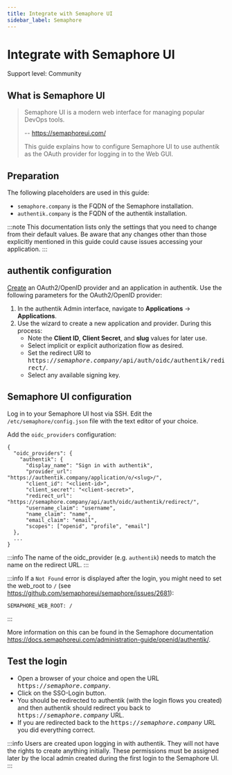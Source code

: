 ```yaml
---
title: Integrate with Semaphore UI
sidebar_label: Semaphore
---
```


# Integrate with Semaphore UI

<span class="badge badge--secondary">Support level: Community</span>

## What is Semaphore UI

> Semaphore UI is a modern web interface for managing popular DevOps tools.
>
> -- https://semaphoreui.com/
>
> This guide explains how to configure Semaphore UI to use authentik as the OAuth provider for logging in to the Web GUI.

## Preparation

The following placeholders are used in this guide:

- `semaphore.company` is the FQDN of the Semaphore installation.
- `authentik.company` is the FQDN of the authentik installation.

:::note
This documentation lists only the settings that you need to change from their default values. Be aware that any changes other than those explicitly mentioned in this guide could cause issues accessing your application.
:::

## authentik configuration

[Create](https://docs.goauthentik.io/docs/add-secure-apps/applications/manage_apps#add-new-applications) an OAuth2/OpenID provider and an application in authentik. Use the following parameters for the OAuth2/OpenID provider:

1. In the authentik Admin interface, navigate to **Applications** -> **Applications**.
2. Use the wizard to create a new application and provider. During this process:
    - Note the **Client ID**, **Client Secret**, and **slug** values for later use.
    - Select implicit or explicit authorization flow as desired.
    - Set the redirect URI to <kbd>https://<em>semaphore.company</em>/api/auth/oidc/authentik/redirect/</kbd>.
    - Select any available signing key.

## Semaphore UI configuration

Log in to your Semaphore UI host via SSH. Edit the `/etc/semaphore/config.json` file with the text editor of your choice.

Add the `oidc_providers` configuration:

```
{
  "oidc_providers": {
    "authentik": {
      "display_name": "Sign in with authentik",
      "provider_url": "https://authentik.company/application/o/<slug>/",
      "client_id": "<client-id>",
      "client_secret": "<client-secret>",
      "redirect_url": "https://semaphore.company/api/auth/oidc/authentik/redirect/",
      "username_claim": "username",
      "name_claim": "name",
      "email_claim": "email",
      "scopes": ["openid", "profile", "email"]
  },
  ...
}
```

:::info
The name of the oidc_provider (e.g. `authentik`) needs to match the name on the redirect URL.
:::

:::info
If a `Not Found` error is displayed after the login, you might need to set the web_root to `/` (see https://github.com/semaphoreui/semaphore/issues/2681):

```
SEMAPHORE_WEB_ROOT: /
```

:::

More information on this can be found in the Semaphore documentation https://docs.semaphoreui.com/administration-guide/openid/authentik/.

## Test the login

- Open a browser of your choice and open the URL <kbd>https://<em>semaphore.company</em></kbd>.
- Click on the SSO-Login button.
- You should be redirected to authentik (with the login flows you created) and then authentik should redirect you back to <kbd>https://<em>semaphore.company</em></kbd> URL.
- If you are redirected back to the <kbd>https://<em>semaphore.company</em></kbd> URL you did everything correct.

:::info
Users are created upon logging in with authentik. They will not have the rights to create anything initially. These permissions must be assigned later by the local admin created during the first login to the Semaphore UI.
:::
